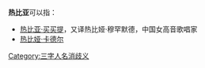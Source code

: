 '''热比亚'''可以指：
* [[热比亚·买买提|热比亚·买买提]]，又译热比娅·穆罕默德，中国女高音歌唱家
* [[热比娅·卡德尔|热比娅·卡德尔]]

{{disambig}}

[[Category:三字人名消歧义|Category:三字人名消歧义]]